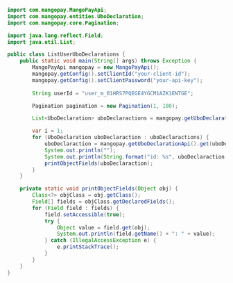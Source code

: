   
```java Java  
import com.mangopay.MangoPayApi;
import com.mangopay.entities.UboDeclaration;
import com.mangopay.core.Pagination;

import java.lang.reflect.Field;
import java.util.List;

public class ListUserUboDeclarations {
    public static void main(String[] args) throws Exception {
        MangoPayApi mangopay = new MangoPayApi();
        mangopay.getConfig().setClientId("your-client-id");
        mangopay.getConfig().setClientPassword("your-api-key");
        
        String userId = "user_m_01HRS7PQEGE4YGCM1AZK1ENTGE";

        Pagination pagination = new Pagination(1, 100);

        List<UboDeclaration> uboDeclaractions = mangopay.getUboDeclarationApi().getAll(userId, pagination, null);

        var i = 1;
        for (UboDeclaration uboDeclaraction : uboDeclaractions) {
            uboDeclaraction = mangopay.getUboDeclarationApi().get(uboDeclaraction.getId());
            System.out.println("");
            System.out.println(String.format("id: %s", uboDeclaraction.getId()));
            printObjectFields(uboDeclaraction);
        }
    }

    private static void printObjectFields(Object obj) {
        Class<?> objClass = obj.getClass();
        Field[] fields = objClass.getDeclaredFields();
        for (Field field : fields) {
            field.setAccessible(true);
            try {
                Object value = field.get(obj);
                System.out.println(field.getName() + ": " + value);
            } catch (IllegalAccessException e) {
                e.printStackTrace();
            }
        }
    }
}  
```